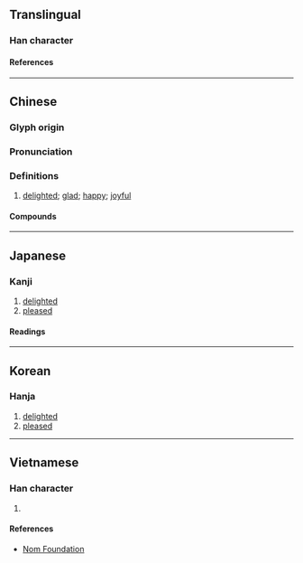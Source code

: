 {{character info/new}}
==Translingual==

===Han character===
{{Han char|rn=61|rad=心|as=04|sn=7|four=90030|canj=PYY|ids=⿰忄卞}}

====References====
{{Han ref|kx=0378.030|dkj=10372|dj=0706.030|hdz=42278.040|uh=5FED}}

----

==Chinese==
{{zh-forms}}

===Glyph origin===
{{Han etym}}

===Pronunciation===
{{zh-pron
|m=biàn
|c=bin6
|mc=y
|oc=y
|cat=a
}}

===Definitions===
{{zh-hanzi}}

# {{lb|zh|literary}} [[delighted]]; [[glad]]; [[happy]]; [[joyful]]

====Compounds====
{{zh-der|忭賀|忭躍|忭懽|忭悅|忭頌|歡忭|欣忭}}

----

==Japanese==

===Kanji===
{{ja-kanji|grade=|rs=心04}}

# [[delighted]]
# [[pleased]]

====Readings====
{{ja-readings
|on=へん, べん
|kun=たのしむ
}}

----

==Korean==

===Hanja===
{{ko-hanja|변}}

# [[delighted]]
# [[pleased]]

----

==Vietnamese==

===Han character===
{{vi-readings|rs=心04|reading=biện}}

# {{rfdef|vi|sort=心04}}

====References====
* [http://nomfoundation.org/common/nom_details.php?codepoint=5fed Nom Foundation]